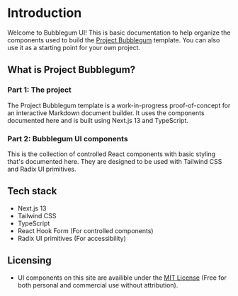 # Introduction
 
Welcome to Bubblegum UI! This is basic documentation to help organize the components used to build the [Project Bubblegum](https://github.com/tayv/project-bubblegum) template. You can also use it as a starting point for your own project.

## What is Project Bubblegum?

### Part 1: The project

The Project Bubblegum template is a work-in-progress proof-of-concept for an interactive Markdown document builder. 
It uses the components documented here and is built using Next.js 13 and TypeScript.

### Part 2: Bubblegum UI components

This is the collection of controlled React components with basic styling that's documented here. They are designed to be used with Tailwind CSS and Radix UI primitives.


## Tech stack

- Next.js 13
- Tailwind CSS 
- TypeScript
- React Hook Form (For controlled components)
- Radix UI primitives (For accessibility)

## Licensing

- UI components on this site are availible under the [MIT License](https://mit-license.org/) (Free for both personal and commercial use without attribution).